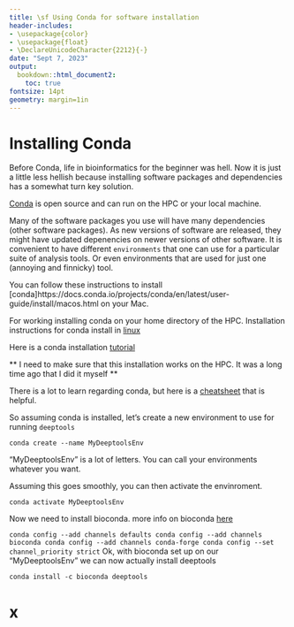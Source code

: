 ```yaml
---
title: \sf Using Conda for software installation
header-includes:
- \usepackage{color}
- \usepackage{float}
- \DeclareUnicodeCharacter{2212}{-}
date: "Sept 7, 2023"
output:
  bookdown::html_document2:
    toc: true
fontsize: 14pt
geometry: margin=1in
---
```



# Installing Conda

Before Conda, life in bioinformatics for the beginner was hell. Now it is just a little less hellish because installing software packages and dependencies has a somewhat turn key solution. 

[Conda](https://anaconda.org/anaconda/conda) is open source and can run on the HPC or your local machine. 

Many of the software packages you use will have many dependencies (other software packages). As new versions of software are released, they might have updated depenencies on newer versions of other software. It is convenient to have different `environments` that one can use for a particular suite of analysis tools. Or even environments that are used for just one (annoying and finnicky) tool. 

You can follow these instructions to install [conda]https://docs.conda.io/projects/conda/en/latest/user-guide/install/macos.html on your Mac.

For working installing conda on your home directory of the HPC.
Installation instructions for conda install in [linux](https://docs.conda.io/projects/conda/en/latest/user-guide/install/linux.html)

Here is a conda installation [tutorial](https://rabernat.medium.com/custom-conda-environments-for-data-science-on-hpc-clusters-32d58c63aa95)

** I need to make sure that this installation works on the HPC. It was a long time ago that I did it myself **

There is a lot to learn regarding conda, but here is a [cheatsheet](https://docs.conda.io/projects/conda/en/latest/_downloads/843d9e0198f2a193a3484886fa28163c/conda-cheatsheet.pdf) that is helpful.

So assuming conda is installed, let's create a new environment to use for running `deeptools`

```conda create --name MyDeeptoolsEnv
```

"MyDeeptoolsEnv" is a lot of letters. You can call your environments whatever you want.

Assuming this goes smoothly, you can then activate the envinroment.

```conda activate MyDeeptoolsEnv
```

Now we need to install bioconda. more info on bioconda [here](https://bioconda.github.io/)

```conda config --add channels defaults
conda config --add channels bioconda
conda config --add channels conda-forge
conda config --set channel_priority strict
```
Ok, with bioconda set up on our "MyDeeptoolsEnv" we can now actually install deeptools

```conda install -c bioconda deeptools
```

# x
